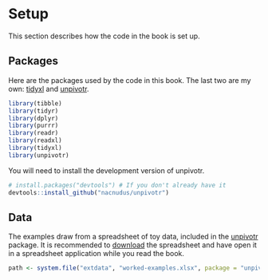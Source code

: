 # Setup

This section describes how the code in the book is set up.

## Packages

Here are the packages used by the code in this book.  The last two are my own:
[tidyxl](https://nacnudus.github.io/tidyxl) and
[unpivotr](https://nacnudus.github.io/unpivotr).

```r
library(tibble)
library(tidyr)
library(dplyr)
library(purrr)
library(readr)
library(readxl)
library(tidyxl)
library(unpivotr)
```

You will need to install the development version of unpivotr.

```r
# install.packages("devtools") # If you don't already have it
devtools::install_github("nacnudus/unpivotr")
```

## Data

The examples draw from a spreadsheet of toy data, included in the
[unpivotr](https://nacnudus.github.io/unpivotr) package.  It is recommended to
[download](https://github.com/nacnudus/unpivotr/raw/master/inst/extdata/worked-examples.xlsx)
the spreadsheet and have open it in a spreadsheet application while you read the
book.

```r
path <- system.file("extdata", "worked-examples.xlsx", package = "unpivotr")
```

